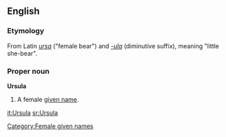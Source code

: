 ==English==

===Etymology===
From Latin ''[[ursa]]'' ("female bear") and ''[[-ula]]'' (diminutive suffix), meaning "little she-bear".

===Proper noun===
'''Ursula'''
# A female [[given name]].

[[it:Ursula]]
[[sr:Ursula]]
[[Category:Female given names]]